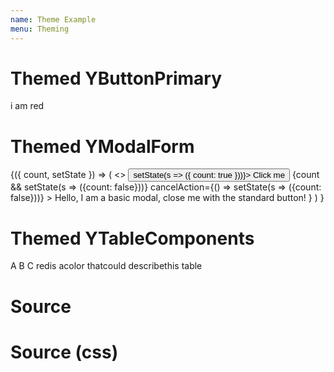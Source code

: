 ```yaml
---
name: Theme Example
menu: Theming
---
```



# Themed YButtonPrimary

<YButtonPrimary> i am red</YButtonPrimary>

# Themed YModalForm

<Playground>
<State initialState={{ count: false }}>
<Observe>
{({ count, setState }) => (
	<>
		<button onClick={() => setState(s => ({ count: true }))}>
		Click me
		</button>
		{count &&
			<YModalForm
				title='Modal Title'
				submitAction={() => setState(s => ({count: false}))}
				cancelAction={() => setState(s => ({count: false}))}
			>
				Hello, I am a basic modal, close me with the standard button!
			</YModalForm>
		}
	</>
) }
</Observe>
</State>
</Playground>

# Themed YTableComponents
<Playground>
<YTable>
	<YThead><YTr>
		<YTh>A<YThSortIndicator /></YTh>
		<YTh style={{width: '80%'}}>B</YTh>
		<YTh>C<YThSortIndicator className='asc' /></YTh>
	</YTr></YThead>
	<YTbody>
		<YTr><YTd>red</YTd><YTd>is a</YTd><YTd>color</YTd></YTr>
		<YTr><YTd>that</YTd><YTd>could describe</YTd><YTd>this table</YTd></YTr>
	</YTbody>
</YTable>
</Playground>

# Source
<SourceDisplay source={source} />

# Source (css)
<SourceDisplay source={sourceCSS} />